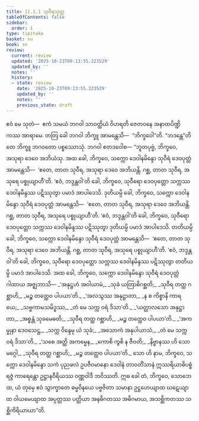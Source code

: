 ```yaml
---
title: 11.1.1 သုဝီရသုတ္တ
tableOfContents: false
sidebar:
  order: 1
type: tipitaka
basket: su
book: sn
review:
  current: review
  updated: '2025-10-23T09:13:55.223529'
  updated_by: ''
  notes: ''
  history:
  - state: review
    date: '2025-10-23T09:13:55.223529'
    updated_by: ''
    notes: ''
    previous_state: draft
---
```



<ReviewStatus review={frontmatter.review} showDetails={true} />

<HypothesisAnnotation frontmatter={frontmatter} />

<DynamicBreadcrumb />

<Division number="247" book="sn" e="ch" v="18" p="316">

<Paragraph number="1529" book="sn">
ဧဝံ မေ သုတံ—  ဧကံ သမယံ ဘဂဝါ သာဝတ္ထိယံ ဝိဟရတိ ဇေတဝနေ အနာထပိဏ္ဍိကဿ အာရာမေ. တတြ ခေါ ဘဂဝါ ဘိက္ခူ အာမန္တေသိ—  “ဘိက္ခဝေါ”တိ. “ဘဒန္တေ”တိ တေ ဘိက္ခူ ဘဂဝတော ပစ္စဿောသုံ. ဘဂဝါ ဧတဒဝေါစ—
</Paragraph>

<Paragraph number="1530" book="sn">
“ဘူတပုဗ္ဗံ, ဘိက္ခဝေ, အသုရာ ဒေဝေ အဘိယံသု. အထ ခေါ, ဘိက္ခဝေ, သက္ကော ဒေဝါနမိန္ဒော သုဝီရံ ဒေဝပုတ္တံ အာမန္တေသိ—  ‘ဧတေ, တာတ သုဝီရ, အသုရာ ဒေဝေ အဘိယန္တိ. ဂစ္ဆ, တာတ သုဝီရ, အသုရေ ပစ္စုယျာဟီ’တိ. ‘ဧဝံ, ဘဒ္ဒန္တဝါ’တိ ခေါ, ဘိက္ခဝေ, သုဝီရော ဒေဝပုတ္တော သက္ကဿ ဒေဝါနမိန္ဒဿ ပဋိဿုတွာ ပမာဒံ အာပါဒေသိ. ဒုတိယမ္ပိ ခေါ, ဘိက္ခဝေ, သက္ကော ဒေဝါနမိန္ဒော သုဝီရံ ဒေဝပုတ္တံ အာမန္တေသိ—  ‘ဧတေ, တာတ သုဝီရ, အသုရာ ဒေဝေ အဘိယန္တိ. ဂစ္ဆ, တာတ သုဝီရ, အသုရေ ပစ္စုယျာဟီ’တိ. ‘ဧဝံ, ဘဒ္ဒန္တဝါ’တိ ခေါ, ဘိက္ခဝေ, သုဝီရော ဒေဝပုတ္တော သက္ကဿ ဒေဝါနမိန္ဒဿ ပဋိဿုတွာ ဒုတိယမ္ပိ ပမာဒံ အာပါဒေသိ. တတိယမ္ပိ ခေါ, ဘိက္ခဝေ, သက္ကော ဒေဝါနမိန္ဒော သုဝီရံ ဒေဝပုတ္တံ အာမန္တေသိ—  ‘ဧတေ, တာတ သုဝီရ, အသုရာ ဒေဝေ အဘိယန္တိ. ဂစ္ဆ, တာတ သုဝီရ, အသုရေ ပစ္စုယျာဟီ’တိ. ‘ဧဝံ, ဘဒ္ဒန္တဝါ’တိ ခေါ, ဘိက္ခဝေ, သုဝီရော ဒေဝပုတ္တော သက္ကဿ ဒေဝါနမိန္ဒဿ ပဋိဿုတွာ တတိယမ္ပိ ပမာဒံ အာပါဒေသိ. အထ ခေါ, ဘိက္ခဝေ, သက္ကော ဒေဝါနမိန္ဒော သုဝီရံ ဒေဝပုတ္တံ ဂါထာယ အဇ္ဈဘာသိ—
</Paragraph>

<Paragraph number="1531" type="verses" book="sn">
_‘အနုဋ္ဌဟံ အဝါယာမံ,_  
_သုခံ ယတြာဓိဂစ္ဆတိ;_  
_သုဝီရ တတ္ထ ဂစ္ဆာဟိ,_  
_မဉ္စ တတ္ထေဝ ပါပယာ’တိ._  

</Paragraph>

<Paragraph number="1532" type="verses" book="sn">
_‘အလသွဿ အနုဋ္ဌာတာ,_  
_န စ ကိစ္စာနိ ကာရယေ;_  
_သဗ္ဗကာမသမိဒ္ဓဿ,_  
_တံ မေ သက္က ဝရံ ဒိသာ’တိ._  

</Paragraph>

<Paragraph number="1533" type="verses" book="sn">
_‘ယတ္ထာလသော အနုဋ္ဌာတာ,_  
_အစ္စန္တံ သုခမေဓတိ;_  
_သုဝီရ တတ္ထ ဂစ္ဆာဟိ,_  
_မဉ္စ တတ္ထေဝ ပါပယာ’တိ._  

</Paragraph>

<Paragraph number="1534" type="verses" book="sn">
_‘အကမ္မုနာ ဒေဝသေဋ္ဌ,_  
_သက္က ဝိန္ဒေမု ယံ သုခံ;_  
_အသောကံ အနုပါယာသံ,_  
_တံ မေ သက္က ဝရံ ဒိသာ’တိ._  

</Paragraph>

<Paragraph number="1535" type="verses" book="sn">
_‘သစေ အတ္ထိ အကမ္မေန,_  
_ကောစိ ကွစိ န ဇီဝတိ;_  
_နိဗ္ဗာနဿ ဟိ သော မဂ္ဂေါ,_  
_သုဝီရ တတ္ထ ဂစ္ဆာဟိ;_  
_မဉ္စ တတ္ထေဝ ပါပယာ’တိ._  

</Paragraph>

<Paragraph number="1536" book="sn">
သော ဟိ နာမ, ဘိက္ခဝေ, သက္ကော ဒေဝါနမိန္ဒော သကံ ပုညဖလံ ဥပဇီဝမာနော ဒေဝါနံ တာဝတိံသာနံ ဣဿရိယာဓိပစ္စံ ရဇ္ဇံ ကာရေန္တော ဥဋ္ဌာနဝီရိယဿ ဝဏ္ဏဝါဒီ ဘဝိဿတိ. ဣဓ ခေါ တံ, ဘိက္ခဝေ, သောဘေထ, ယံ တုမှေ ဧဝံ သွာက္ခာတေ ဓမ္မဝိနယေ ပဗ္ဗဇိတာ သမာနာ ဥဋ္ဌဟေယျာထ ဃဋေယျာထ ဝါယမေယျာထ အပ္ပတ္တဿ ပတ္တိယာ အနဓိဂတဿ အဓိဂမာယ, အသစ္ဆိကတဿ သစ္ဆိကိရိယာယာ”တိ.
</Paragraph>
</Division>